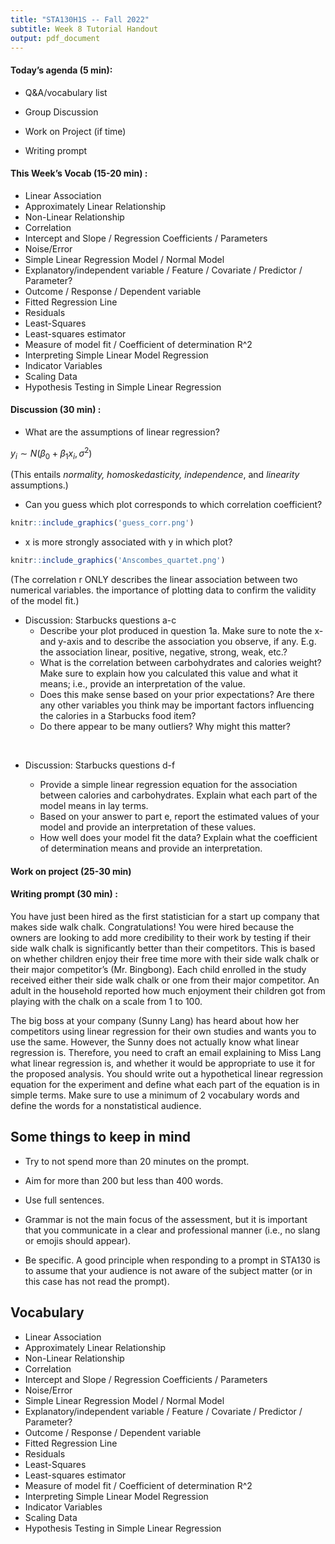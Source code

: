 ```yaml
---
title: "STA130H1S -- Fall 2022"
subtitle: Week 8 Tutorial Handout
output: pdf_document
---
```


#### Today's agenda (5 min):  

- Q&A/vocabulary list

- Group Discussion

- Work on Project (if time)

- Writing prompt

#### This Week's Vocab (15-20 min) : 

- Linear Association
- Approximately Linear Relationship
- Non-Linear Relationship
- Correlation
- Intercept and Slope / Regression Coefficients / Parameters
- Noise/Error
- Simple Linear Regression Model / Normal Model
- Explanatory/independent variable / Feature / Covariate / Predictor / Parameter?
- Outcome / Response / Dependent variable
- Fitted Regression Line
- Residuals 
-	Least-Squares
- Least-squares estimator
- Measure of model fit / Coefficient of determination R^2
- Interpreting Simple Linear Model Regression
- Indicator Variables
- Scaling Data
- Hypothesis Testing in Simple Linear Regression

#### Discussion (30 min) : 

- What are the assumptions of linear regression?

$y_i \sim N(\beta_0+\beta_1 x_i, \sigma^2)$

(This entails *normality, homoskedasticity, independence*, and *linearity* assumptions.)
<!--   - There must be a linear relationship between the outcome variable and the independent variables. Scatterplots can show whether there is a linear or curvilinear relationship. -->
<!--   - Multivariate Normality–Multiple regression assumes that the residuals are normally distributed. (More on this next week) -->
<!--   - No (or little) Multicollinearity—Multiple regression assumes that the independent variables are not highly correlated with each other.  This assumption is tested using Variance Inflation Factor (VIF) values. (more on this next week) -->
<!--   - Homoscedasticity–This assumption states that the variance of error terms are similar across the values of the independent variables.  A plot of standardized residuals versus predicted values can show whether points are equally distributed across all values of the independent variables. -->



- Can you guess which plot corresponds to which correlation coefficient?
```r
knitr::include_graphics('guess_corr.png')

```   


- x is more strongly associated with y in which plot? 
```r
knitr::include_graphics('Anscombes_quartet.png')

```   
(The correlation r ONLY describes the linear association between two numerical variables. the importance of plotting data to confirm the validity of the model fit.)


-	Discussion: Starbucks questions a-c
    - Describe your plot produced in question 1a. Make sure to note the x- and y-axis and to describe the association you observe, if any. E.g. the association linear, positive, negative, strong, weak, etc.?
    - What is the correlation between carbohydrates and calories weight? Make sure to explain how you calculated this value and what it means; i.e., provide an interpretation of the value.
    - Does this make sense based on your prior expectations? Are there any other variables you think may be important factors influencing the calories in a Starbucks food item?
    - Do there appear to be many outliers? Why might this matter?
  
$~$  

- Discussion: Starbucks questions d-f

  - Provide a simple linear regression equation for the association between calories and carbohydrates. Explain what each part of the model means in lay terms.
  - Based on your answer to part e, report the estimated values of your model and provide an interpretation of these values.  
  - How well does your model fit the data? Explain what the coefficient of determination means and provide an interpretation. 

#### Work on project (25-30 min) 

\newpage
#### Writing prompt (30 min) :  

 
You have just been hired as the first statistician for a start up company that makes side walk chalk. Congratulations! You were hired because the owners are looking to add more credibility to their work by testing if their side walk chalk is significantly better than their competitors. This is based on whether children enjoy their free time more with their side walk chalk or their major competitor's (Mr. Bingbong). Each child enrolled in the study received either their side walk chalk or one from their major competitor. An adult in the household reported how much enjoyment their children got from playing with the chalk on a scale from 1 to 100. 

The big boss at your company (Sunny Lang) has heard about how her competitors using linear regression for their own studies and wants you to use the same. However, the Sunny does not actually know what linear regression is. Therefore, you need to craft an email explaining to Miss Lang what linear regression is, and whether it would be appropriate to use it for the proposed analysis. You should write out a hypothetical linear regression equation for the experiment and define what each part of the equation is in simple terms. Make sure to use a minimum of 2 vocabulary words and define the words for a nonstatistical audience. 


## Some things to keep in mind  

- Try to not spend more than 20 minutes on the prompt.    

- Aim for more than 200 but less than 400 words.    

- Use full sentences.    

- Grammar is not the main focus of the assessment, but it is important that you communicate in a clear and professional manner (i.e., no slang or emojis should appear). 

- Be specific. A good principle when responding to a prompt in STA130 is to assume that your audience is not aware of the subject matter (or in this case has not read the prompt).  




## Vocabulary  

- Linear Association
- Approximately Linear Relationship
- Non-Linear Relationship
- Correlation
- Intercept and Slope / Regression Coefficients / Parameters
- Noise/Error
- Simple Linear Regression Model / Normal Model
- Explanatory/independent variable / Feature / Covariate / Predictor / Parameter?
- Outcome / Response / Dependent variable
- Fitted Regression Line
- Residuals 
-	Least-Squares
- Least-squares estimator
- Measure of model fit / Coefficient of determination R^2
- Interpreting Simple Linear Model Regression
- Indicator Variables
- Scaling Data
- Hypothesis Testing in Simple Linear Regression
